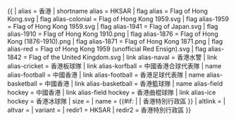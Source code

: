 {{ {{{1<noinclude>|country showdata</noinclude>}}}
| alias = 香港
| shortname alias = HKSAR
| flag alias = Flag of Hong Kong.svg
| flag alias-colonial = Flag of Hong Kong 1959.svg  <!-- deprecate the "colonial" varname -->
| flag alias-1959 = Flag of Hong Kong 1959.svg
| flag alias-1941 = Flag of Japan.svg
| flag alias-1910 = Flag of Hong Kong 1910.png
| flag alias-1876 = Flag of Hong Kong (1876-1910).png
| flag alias-1871 = Flag of Hong Kong 1871.png
| flag alias-red = Flag of Hong Kong 1959 (unofficial Red Ensign).svg
| flag alias-1842 = Flag of the United Kingdom.svg
| link alias-naval = 香港水警
| link alias-cricket = 香港板球隊
| link alias-korfball = 中國香港合球代表隊
| name alias-football = 中國香港
| link alias-football = 香港{{{mw|}}}足球代表隊
| name alias-basketball = 中國香港
| link alias-basketball = 香港{{{mw|男子}}}籃球隊
| name alias-field hockey = 中國香港
| link alias-field hockey = 香港{{{mw|男子}}}曲棍球隊
| link alias-ice hockey = 香港{{{mw|男子}}}冰球隊
| size = {{{size|}}}
| name = {{#if: {{{name|}}} | {{{name|}}} | 香港特別行政區 }}
| altlink = {{{altlink|}}}
| altvar = {{{altvar|}}}
| variant = {{{variant|}}}
<noinclude>
| redir1 = HKSAR
| redir2 = 香港特別行政區
</noinclude>
}}